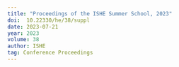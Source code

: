 ```yaml
---
title: "Proceedings of the ISHE Summer School, 2023"
doi:  10.22330/he/38/suppl
date: 2023-07-21
year: 2023
volume: 38
author: ISHE
tag: Conference Proceedings
---
```

